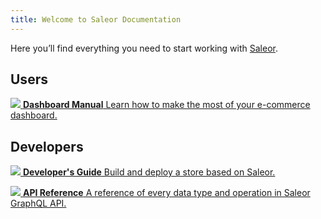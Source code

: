 ```yaml
---
title: Welcome to Saleor Documentation
---
```



Here you’ll find everything you need to start working with [Saleor](https://saleor.io).

## Users

<CardGrid home>

[![](/assets/icons/using-saleor.svg) **Dashboard Manual** Learn how to make the most of your e-commerce dashboard.](dashboard/index.mdx)

</CardGrid>

## Developers

<CardGrid home>

[![](/assets/icons/getting-started.svg) **Developer's Guide** Build and deploy a store based on Saleor.](developer.mdx)

[![](/assets/icons/api-reference.svg) **API Reference** A reference of every data type and operation in Saleor GraphQL API.](api-reference.md)

</CardGrid>
